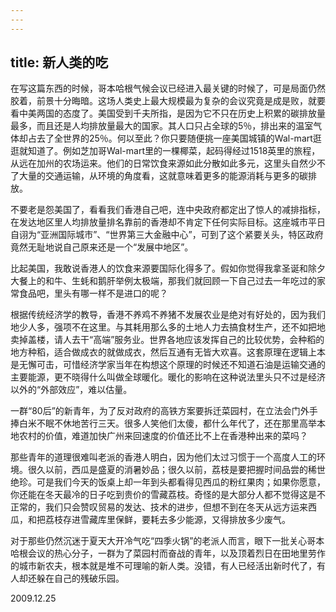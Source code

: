 ```yaml
---
---
---
```

title: 新人类的吃
---




在写这篇东西的时候，哥本哈根气候会议已经进入最关键的时候了，可是局面仍然胶着，前景十分晦暗。这场人类史上最大规模最为复杂的会议究竟是成是败，就要看中美两国的态度了。美国受到千夫所指，是因为它不只在历史上积累的碳排放量最多，而且还是人均排放量最大的国家。其人口只占全球的5％，排出来的温室气体却占去了全世界的25％。何以至此？你只要随便挑一座美国城镇的Wal-mart逛逛就知道了。例如芝加哥Wal-mart里的一棵椰菜，起码得经过1518英里的旅程，从远在加州的农场运来。他们的日常饮食来源如此分散如此多元，这里头自然少不了大量的交通运输，从环境的角度看，这就意味着更多的能源消耗与更多的碳排放。

不要老是怨美国了，看看我们香港自己吧，连中央政府都定出了惊人的减排指标，在发达地区里人均排放量排名靠前的香港却不肯定下任何实际目标。这座城市平日自诩为“亚洲国际城市”、“世界第三大金融中心”，可到了这个紧要关头，特区政府竟然无耻地说自己原来还是一个“发展中地区”。

比起美国，我敢说香港人的饮食来源要国际化得多了。假如你觉得我拿圣诞和除夕大餐上的和牛、生蚝和鹅肝举例太极端，那我们就回顾一下自己过去一年吃过的家常食品吧，里头有哪一样不是进口的呢？

根据传统经济学的教导，香港不养鸡不养猪不发展农业是绝对有好处的，因为我们地少人多，强项不在这里。与其耗用那么多的土地人力去搞食材生产，还不如把地卖掉盖楼，请人去干“高端”服务业。世界各地应该发挥自己的比较优势，会种稻的地方种稻，适合做成衣的就做成衣，然后互通有无皆大欢喜。这套原理在逻辑上本是无懈可击，可惜经济学家当年在构想这个原理的时候还不知道石油是运输交通的主要能源，更不晓得什么叫做全球暖化。暖化的影响在这种说法里头只不过是经济以外的“外部效应”，难以估量。

一群“80后”的新青年，为了反对政府的高铁方案要拆迁菜园村，在立法会门外手捧白米不眠不休地苦行三天。很多人笑他们太傻，都什么年代了，还在那里高举本地农村的价值，难道加快广州来回速度的价值还比不上在香港种出来的菜吗？

那些青年的道理很难叫老派的香港人明白，因为他们太过习惯于一个高度人工的环境。很久以前，西瓜是盛夏的消暑妙品；很久以前，荔枝是要把握时间品尝的稀世绝珍。可是我们今天的饭桌上却一年到头都看得见西瓜的粉红果肉；如果你愿意，你还能在冬天最冷的日子吃到贵价的雪藏荔枝。奇怪的是大部分人都不觉得这是不正常的，我们只会赞叹贸易的发达、技术的进步，但想不到在冬天从远方运来西瓜，和把荔枝存进雪藏库里保鲜，要耗去多少能源，又得排放多少废气。

对于那些仍然沉迷于夏天大开冷气吃“四季火锅”的老派人而言，眼下一批关心哥本哈根会议的热心分子，一群为了菜园村而奋战的青年，以及顶着烈日在田地里劳作的城市新农夫，根本就是堆不可理喻的新人类。没错，有人已经活出新时代了，有人却还躲在自己的残破乐园。





2009.12.25